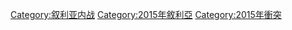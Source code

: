 [[Category:叙利亚内战|Category:叙利亚内战]]
[[Category:2015年敘利亞|Category:2015年敘利亞]]
[[Category:2015年衝突|Category:2015年衝突]]